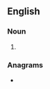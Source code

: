 {{also|Riels}}
==English==

===Noun===
{{head|en|noun plural form}}

# {{plural of|riel|lang=en}}

===Anagrams===
* {{anagrams|en|a=eilrs|Ilers|Isler|Reils|Siler|liers|lires|riles|slier}}
